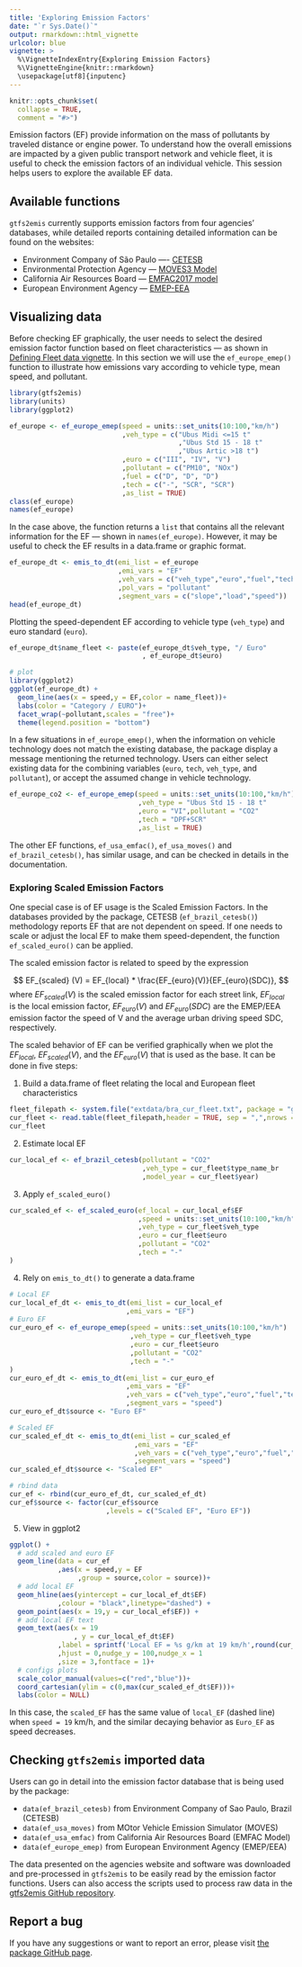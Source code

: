```yaml
---
title: 'Exploring Emission Factors'
date: "`r Sys.Date()`"
output: rmarkdown::html_vignette
urlcolor: blue
vignette: >
  %\VignetteIndexEntry{Exploring Emission Factors} 
  %\VignetteEngine{knitr::rmarkdown} 
  \usepackage[utf8]{inputenc}
---
```


```r
knitr::opts_chunk$set(
  collapse = TRUE,
  comment = "#>")
```

Emission factors (EF) provide information on the mass of pollutants by traveled distance or engine power. To understand how the overall emissions are impacted by a given public transport network and vehicle fleet, it is useful to check the emission factors of an individual vehicle. This session helps users to explore the available EF data.

## Available functions

`gtfs2emis` currently supports emission factors from four agencies' databases, while detailed reports containing detailed information can be found on the websites:

- Environment Company of São Paulo ---- [CETESB](https://cetesb.sp.gov.br/veicular/)
- Environmental Protection Agency --- [MOVES3 Model](https://www.epa.gov/moves)
- California Air Resources Board --- [EMFAC2017 model](https://arb.ca.gov/emfac/emissions-inventory)
- European Environment Agency --- [EMEP-EEA](https://www.eea.europa.eu//publications/emep-eea-guidebook-2019)

## Visualizing data

Before checking EF graphically, the user needs to select the desired emission factor function based on fleet characteristics — as shown in [Defining Fleet data vignette](https://ipeagit.github.io/gtfs2emis/articles/gtfs2emis_fleet_data.html).
In this section we will use the `ef_europe_emep()` function to illustrate how emissions vary according to vehicle type, mean speed, and pollutant.

```r
library(gtfs2emis)
library(units)
library(ggplot2)
```
```r
ef_europe <- ef_europe_emep(speed = units::set_units(10:100,"km/h")
                            ,veh_type = c("Ubus Midi <=15 t"
                                          ,"Ubus Std 15 - 18 t"
                                          ,"Ubus Artic >18 t")
                            ,euro = c("III", "IV", "V")
                            ,pollutant = c("PM10", "NOx")
                            ,fuel = c("D", "D", "D")
                            ,tech = c("-", "SCR", "SCR")
                            ,as_list = TRUE)
class(ef_europe)
names(ef_europe)
```

In the case above, the function returns a `list` that contains all the relevant information for the EF --- shown in `names(ef_europe)`. However, it may be useful to check the EF results in a data.frame or graphic format. 

```r
ef_europe_dt <- emis_to_dt(emi_list = ef_europe
                           ,emi_vars = "EF"
                           ,veh_vars = c("veh_type","euro","fuel","tech")
                           ,pol_vars = "pollutant"
                           ,segment_vars = c("slope","load","speed"))
head(ef_europe_dt)
```

Plotting the speed-dependent EF according to vehicle type (`veh_type`) and
euro standard (`euro`).

```r
ef_europe_dt$name_fleet <- paste(ef_europe_dt$veh_type, "/ Euro"
                                 , ef_europe_dt$euro)

# plot
library(ggplot2)
ggplot(ef_europe_dt) + 
  geom_line(aes(x = speed,y = EF,color = name_fleet))+
  labs(color = "Category / EURO")+
  facet_wrap(~pollutant,scales = "free")+
  theme(legend.position = "bottom")
```

In a few situations in `ef_europe_emep()`, when the information on vehicle technology does not match the existing database, the package display a message mentioning the returned technology. Users can either select existing data for the combining variables (`euro`, `tech`, `veh_type`, and `pollutant`), or accept the assumed change in vehicle technology.

```r
ef_europe_co2 <- ef_europe_emep(speed = units::set_units(10:100,"km/h")
                                ,veh_type = "Ubus Std 15 - 18 t"
                                ,euro = "VI",pollutant = "CO2"
                                ,tech = "DPF+SCR"
                                ,as_list = TRUE)
```

The other EF functions, `ef_usa_emfac()`, `ef_usa_moves()` and `ef_brazil_cetesb()`, has similar usage, and can be checked in details in the documentation.

<!-- ```{r} -->
<!-- ef_usa_moves_list <- ef_usa_moves(pollutant = "CO2" -->
<!--                                   ,model_year = 2018 -->
<!--                                   ,reference_year = 2019 -->
<!--                                   ,speed = units::set_units(20,"km/h") -->
<!--                                   ,fuel = "D") -->
<!-- ef_usa_emfac_list <- ef_usa_emfac(pollutant = "CO2" -->
<!--                                   ,model_year = 2018 -->
<!--                                   ,reference_year = 2019 -->
<!--                                   ,speed = units::set_units(20,"km/h") -->
<!--                                   ,fuel = "D") -->
<!-- ef_brazil_list <- ef_brazil_cetesb(pollutant = "CO2" -->
<!--                                    ,veh_type = "BUS_URBAN_D" -->
<!--                                    ,model_year = 2018) -->
<!-- ``` -->

### Exploring Scaled Emission Factors

One special case is of EF usage is the Scaled Emission Factors. In the databases provided by the package, CETESB (`ef_brazil_cetesb()`) methodology reports EF that are not dependent on speed. If one needs to scale or adjust the local EF to make them speed-dependent, the function `ef_scaled_euro()` can be applied. 

The scaled emission factor is related to speed by the expression

$$
EF_{scaled} (V) = EF_{local} * \frac{EF_{euro}(V)}{EF_{euro}(SDC)}, 
$$
where $EF_{scaled}(V)$ is the scaled emission factor for each street link, 
$EF_{local}$ is the local emission factor, $EF_{euro}(V)$ and $EF_{euro}(SDC)$ are the EMEP/EEA emission factor the speed of V and the average urban driving speed SDC, respectively.

The scaled behavior of EF can be verified graphically when we plot the $EF_{local}$, $EF_{scaled}(V)$, and the $EF_{euro}(V)$ that is used as the base. It can be done in five steps:

1) Build a data.frame of fleet relating the local and European fleet characteristics
```r
fleet_filepath <- system.file("extdata/bra_cur_fleet.txt", package = "gtfs2emis")
cur_fleet <- read.table(fleet_filepath,header = TRUE, sep = ",",nrows = 1)
cur_fleet
```

2) Estimate local EF

```r
cur_local_ef <- ef_brazil_cetesb(pollutant = "CO2"
                                 ,veh_type = cur_fleet$type_name_br
                                 ,model_year = cur_fleet$year)
```

3) Apply `ef_scaled_euro()`


```r
cur_scaled_ef <- ef_scaled_euro(ef_local = cur_local_ef$EF
                                ,speed = units::set_units(10:100,"km/h")
                                ,veh_type = cur_fleet$veh_type
                                ,euro = cur_fleet$euro
                                ,pollutant = "CO2"
                                ,tech = "-"
)
```

 4) Rely on `emis_to_dt()` to generate a data.frame
```r
# Local EF
cur_local_ef_dt <- emis_to_dt(emi_list = cur_local_ef
                             ,emi_vars = "EF")
# Euro EF
cur_euro_ef <- ef_europe_emep(speed = units::set_units(10:100,"km/h")
                              ,veh_type = cur_fleet$veh_type
                              ,euro = cur_fleet$euro
                              ,pollutant = "CO2"
                              ,tech = "-"
)
cur_euro_ef_dt <- emis_to_dt(emi_list = cur_euro_ef
                             ,emi_vars = "EF"
                             ,veh_vars = c("veh_type","euro","fuel","tech")
                             ,segment_vars = "speed")
cur_euro_ef_dt$source <- "Euro EF"

# Scaled EF
cur_scaled_ef_dt <- emis_to_dt(emi_list = cur_scaled_ef
                               ,emi_vars = "EF"
                               ,veh_vars = c("veh_type","euro","fuel","tech")
                               ,segment_vars = "speed")
cur_scaled_ef_dt$source <- "Scaled EF"

# rbind data
cur_ef <- rbind(cur_euro_ef_dt, cur_scaled_ef_dt)
cur_ef$source <- factor(cur_ef$source
                        ,levels = c("Scaled EF", "Euro EF"))
```

5) View in ggplot2

```r
ggplot() + 
  # add scaled and euro EF
  geom_line(data = cur_ef
            ,aes(x = speed,y = EF
                 ,group = source,color = source))+
  # add local EF
  geom_hline(aes(yintercept = cur_local_ef_dt$EF)
            ,colour = "black",linetype="dashed") + 
  geom_point(aes(x = 19,y = cur_local_ef$EF)) + 
  # add local EF text
  geom_text(aes(x = 19
                , y = cur_local_ef_dt$EF)
            ,label = sprintf('Local EF = %s g/km at 19 km/h',round(cur_local_ef_dt$EF,1))
            ,hjust = 0,nudge_y = 100,nudge_x = 1
            ,size = 3,fontface = 1)+
  # configs plots
  scale_color_manual(values=c("red","blue"))+
  coord_cartesian(ylim = c(0,max(cur_scaled_ef_dt$EF)))+
  labs(color = NULL)
```


In this case, the `scaled_EF` has the same value of `local_EF` (dashed line) when `speed = 19` km/h, and the similar decaying behavior as `Euro_EF` as speed decreases.

## Checking `gtfs2emis` imported data

Users can go in detail into the emission factor database that is being used by the package:

- `data(ef_brazil_cetesb)` from Environment Company of Sao Paulo, Brazil (CETESB)
- `data(ef_usa_moves)` from MOtor Vehicle Emission Simulator (MOVES)
- `data(ef_usa_emfac)` from California Air Resources Board (EMFAC Model)
- `data(ef_europe_emep)` from European Environment Agency (EMEP/EEA)

The data presented on the agencies website and software was downloaded and pre-processed
in `gtfs2emis` to be easily read by the emission factor functions. Users can also access the scripts used to process raw data in the [gtfs2emis GitHub repository]("https://github.com/ipeaGIT/gtfs2emis/tree/master/data-raw"). 

## Report a bug

If you have any suggestions or want to report an error, please visit [the package GitHub page](https://github.com/ipeaGIT/gtfs2emis/issues).